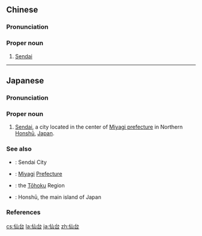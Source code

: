 ==Chinese==
{{zh-forms}}

===Pronunciation===
{{zh-pron
|m=Xiāntái
|c=sin1 toi4
|cat=pn
}}

===Proper noun===
{{zh-proper noun}}

# [[Sendai]]

----

==Japanese==
{{ja-kanjitab|せん|だい|yomi=on}}

===Pronunciation===
{{ja-pron|せんだい|acc=a|acc_ref=NHK}}

===Proper noun===
{{ja-pos|せんだい|proper}}

# [[Sendai]], a city located in the center of [[w:Miyagi prefecture|Miyagi prefecture]] in Northern [[Honshū]], [[Japan]].

===See also===
* {{ja-l|仙台市|せんだいし|Sendai-shi}}: Sendai City
* {{ja-l|宮城県|みやぎけん|Miyagi-ken}}: [[Miyagi]] [[prefecture|Prefecture]]
* {{ja-l|東北地方|とうほくちほう|Tōhoku Chihō}}: the [[Tōhoku]] Region
* {{ja-l|本州|ほんしゅう|Honshū}}: Honshū, the main island of Japan

===References===
<references/>

{{topics|ja|Cities in Japan}}

[[cs:仙台]]
[[la:仙台]]
[[ja:仙台]]
[[zh:仙台]]